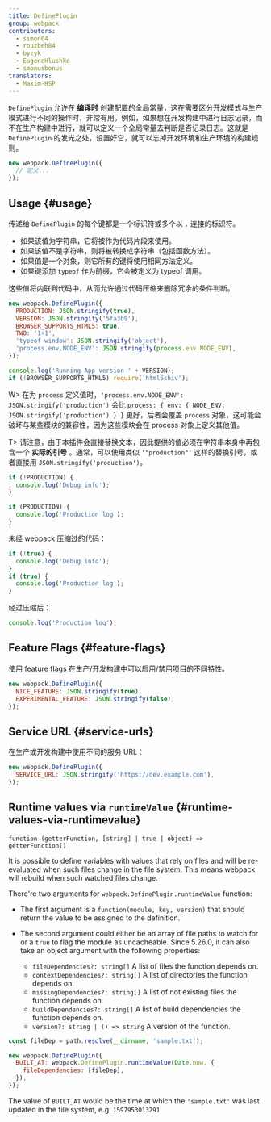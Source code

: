 ```yaml
---
title: DefinePlugin
group: webpack
contributors:
  - simon04
  - rouzbeh84
  - byzyk
  - EugeneHlushko
  - smonusbonus
translators:
  - Maxim-HSP
---
```


`DefinePlugin` 允许在 **编译时** 创建配置的全局常量，这在需要区分开发模式与生产模式进行不同的操作时，非常有用。例如，如果想在开发构建中进行日志记录，而不在生产构建中进行，就可以定义一个全局常量去判断是否记录日志。这就是 `DefinePlugin` 的发光之处，设置好它，就可以忘掉开发环境和生产环境的构建规则。

```javascript
new webpack.DefinePlugin({
  // 定义...
});
```

## Usage {#usage}

传递给 `DefinePlugin` 的每个键都是一个标识符或多个以 `.` 连接的标识符。

- 如果该值为字符串，它将被作为代码片段来使用。
- 如果该值不是字符串，则将被转换成字符串（包括函数方法）。
- 如果值是一个对象，则它所有的键将使用相同方法定义。
- 如果键添加 `typeof` 作为前缀，它会被定义为 typeof 调用。

这些值将内联到代码中，从而允许通过代码压缩来删除冗余的条件判断。

```javascript
new webpack.DefinePlugin({
  PRODUCTION: JSON.stringify(true),
  VERSION: JSON.stringify('5fa3b9'),
  BROWSER_SUPPORTS_HTML5: true,
  TWO: '1+1',
  'typeof window': JSON.stringify('object'),
  'process.env.NODE_ENV': JSON.stringify(process.env.NODE_ENV),
});
```

```javascript
console.log('Running App version ' + VERSION);
if (!BROWSER_SUPPORTS_HTML5) require('html5shiv');
```

W> 在为 `process` 定义值时，`'process.env.NODE_ENV': JSON.stringify('production')` 会比 `process: { env: { NODE_ENV: JSON.stringify('production') } }` 更好，后者会覆盖 `process` 对象，这可能会破坏与某些模块的兼容性，因为这些模块会在 process 对象上定义其他值。

T> 请注意，由于本插件会直接替换文本，因此提供的值必须在字符串本身中再包含一个 **实际的引号** 。通常，可以使用类似 `'"production"'` 这样的替换引号，或者直接用 `JSON.stringify('production')`。

```javascript
if (!PRODUCTION) {
  console.log('Debug info');
}

if (PRODUCTION) {
  console.log('Production log');
}
```

未经 webpack 压缩过的代码：

```javascript
if (!true) {
  console.log('Debug info');
}
if (true) {
  console.log('Production log');
}
```

经过压缩后：

```javascript
console.log('Production log');
```

## Feature Flags {#feature-flags}

使用 [feature flags](https://en.wikipedia.org/wiki/Feature_toggle) 在生产/开发构建中可以启用/禁用项目的不同特性。

```javascript
new webpack.DefinePlugin({
  NICE_FEATURE: JSON.stringify(true),
  EXPERIMENTAL_FEATURE: JSON.stringify(false),
});
```

## Service URL {#service-urls}

在生产或开发构建中使用不同的服务 URL：

```javascript
new webpack.DefinePlugin({
  SERVICE_URL: JSON.stringify('https://dev.example.com'),
});
```

## Runtime values via `runtimeValue` {#runtime-values-via-runtimevalue}

`function (getterFunction, [string] | true | object) => getterFunction()`

It is possible to define variables with values that rely on files and will be re-evaluated when such files change in the file system. This means webpack will rebuild when such watched files change.

There're two arguments for `webpack.DefinePlugin.runtimeValue` function:

- The first argument is a `function(module, key, version)` that should return the value to be assigned to the definition.
- The second argument could either be an array of file paths to watch for or a `true` to flag the module as uncacheable. Since 5.26.0, it can also take an object argument with the following properties:

  - `fileDependencies?: string[]` A list of files the function depends on.
  - `contextDependencies?: string[]` A list of directories the function depends on.
  - `missingDependencies?: string[]` A list of not existing files the function depends on.
  - `buildDependencies?: string[]` A list of build dependencies the function depends on.
  - `version?: string | () => string` A version of the function.

```javascript
const fileDep = path.resolve(__dirname, 'sample.txt');

new webpack.DefinePlugin({
  BUILT_AT: webpack.DefinePlugin.runtimeValue(Date.now, {
    fileDependencies: [fileDep],
  }),
});
```

The value of `BUILT_AT` would be the time at which the `'sample.txt'` was last updated in the file system, e.g. `1597953013291`.
